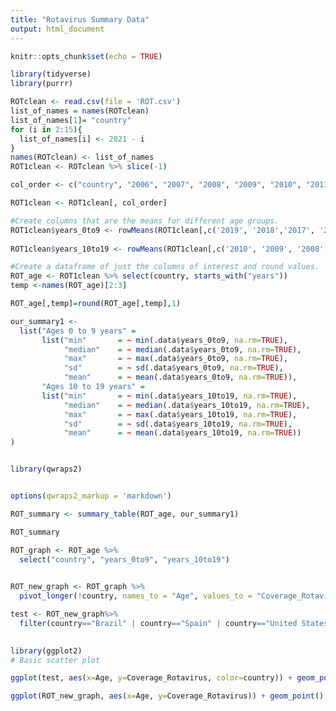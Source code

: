 ```yaml
---
title: "Rotavirus Summary Data"
output: html_document
---
```


```r
knitr::opts_chunk$set(echo = TRUE)
```

```r
library(tidyverse)
library(purrr)
```

```r
ROTclean <- read.csv(file = 'ROT.csv')
list_of_names = names(ROTclean)
list_of_names[1]= "country"
for (i in 2:15){
  list_of_names[i] <- 2021 - i
}
names(ROTclean) <- list_of_names
ROT1clean <- ROTclean %>% slice(-1)

col_order <- c("country", "2006", "2007", "2008", "2009", "2010", "2011", "2012", "2013", "2014", "2015", "2016", "2017", "2018", "2019")

ROT1clean <- ROT1clean[, col_order]

#Create columns that are the means for different age groups.
ROT1clean$years_0to9 <- rowMeans(ROT1clean[,c('2019', '2018','2017', '2016', '2015', '2014', '2013', '2012', '2011')], na.rm=TRUE)
 
ROT1clean$years_10to19 <- rowMeans(ROT1clean[,c('2010', '2009', '2008','2007', '2006')], na.rm=TRUE) 

```






```r

#Create a dataframe of just the columns of interest and round values.
ROT_age <- ROT1clean %>% select(country, starts_with("years"))
temp <-names(ROT_age)[2:3]

ROT_age[,temp]=round(ROT_age[,temp],1)

our_summary1 <-
  list("Ages 0 to 9 years" =
       list("min"       = ~ min(.data$years_0to9, na.rm=TRUE),
            "median"    = ~ median(.data$years_0to9, na.rm=TRUE),
            "max"       = ~ max(.data$years_0to9, na.rm=TRUE),
            "sd"        = ~ sd(.data$years_0to9, na.rm=TRUE),
            "mean"      = ~ mean(.data$years_0to9, na.rm=TRUE)),
       "Ages 10 to 19 years" =
       list("min"       = ~ min(.data$years_10to19, na.rm=TRUE),
            "median"    = ~ median(.data$years_10to19, na.rm=TRUE),
            "max"       = ~ max(.data$years_10to19, na.rm=TRUE),
            "sd"        = ~ sd(.data$years_10to19, na.rm=TRUE),
            "mean"      = ~ mean(.data$years_10to19, na.rm=TRUE))
)


library(qwraps2)


options(qwraps2_markup = 'markdown')

ROT_summary <- summary_table(ROT_age, our_summary1)

ROT_summary


```


```r

ROT_graph <- ROT_age %>%
  select("country", "years_0to9", "years_10to19") 
 

ROT_new_graph <- ROT_graph %>%
  pivot_longer(!country, names_to = "Age", values_to = "Coverage_Rotavirus")

test <- ROT_new_graph%>%
  filter(country=="Brazil" | country=="Spain" | country=="United States of America"  | country=="Japan" | country=="Kenya" | country=="Egypt")
  

library(ggplot2)
# Basic scatter plot

ggplot(test, aes(x=Age, y=Coverage_Rotavirus, color=country)) + geom_point()

```

```r

ggplot(ROT_new_graph, aes(x=Age, y=Coverage_Rotavirus)) + geom_point()

```
